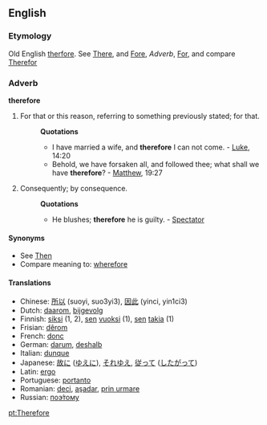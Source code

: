 ==English==
===Etymology===
Old English [[therfore]]. See [[There]], and [[Fore]], ''Adverb'', [[For]], and compare [[Therefor]]
===Adverb===
'''therefore'''
#For that or this reason, referring to something previously stated; for that.
#:'''Quotations'''
#:*I have married a wife, and '''therefore''' I can not come. - [[Luke]], 14:20
#:*Behold, we have forsaken all, and followed thee; what shall we have '''therefore'''? - [[Matthew]], 19:27
#Consequently; by consequence.
#:'''Quotations'''
#:*He blushes; '''therefore''' he is guilty. - [[Spectator]]
====Synonyms====
*See [[Then]]
*Compare meaning to: [[wherefore]]

====Translations====
*Chinese: [[所以]] (suoyi, suo3yi3), [[因此]] (yinci, yin1ci3)
*Dutch: [[daarom]], [[bijgevolg]]
*Finnish: [[siksi]] (1, 2), [[se#Finnish|sen]] [[vuoksi]] (1), [[se#Finnish|sen]] [[takia]] (1)
*Frisian: [[dêrom]]
*French: [[donc]]
*German: [[darum]], [[deshalb]]
*Italian: [[dunque]]
*Japanese: [[故に]] ([[ゆえに]]), [[それゆえ]], [[従って]] ([[したがって]])
*Latin: [[ergo]]
*Portuguese: [[portanto]]
*Romanian: [[deci]], [[aşadar]], [[prin urmare]]
*Russian: [[поэтому|поэ́тому]]

[[pt:Therefore]]